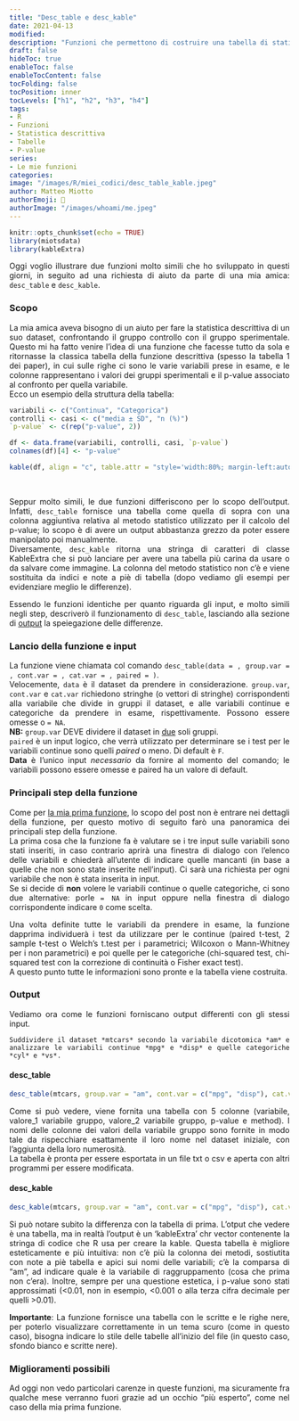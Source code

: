 ```yaml
---
title: "Desc_table e desc_kable"
date: 2021-04-13
modified: 
description: "Funzioni che permettono di costruire una tabella di statistica descrittiva di due campioni, valutando inoltre le eventuali differenze tra di essi"
draft: false
hideToc: true
enableToc: false
enableTocContent: false
tocFolding: false
tocPosition: inner
tocLevels: ["h1", "h2", "h3", "h4"]
tags:
- R
- Funzioni
- Statistica descrittiva
- Tabelle
- P-value
series:
- Le mie funzioni
categories:
image: "/images/R/miei_codici/desc_table_kable.jpeg"
author: Matteo Miotto
authorEmoji: 🤖
authorImage: "/images/whoami/me.jpeg"
---
```


::: {style="text-align: justify;"}
<style>
table { 
    background-color: white !important;
    color: black !important;
}
</style>

```r
knitr::opts_chunk$set(echo = TRUE)
library(miotsdata)
library(kableExtra)
```

Oggi voglio illustrare due funzioni molto simili che ho sviluppato in questi giorni, in seguito ad una richiesta di aiuto da parte di una mia amica: `desc_table` e `desc_kable`.

### Scopo

La mia amica aveva bisogno di un aiuto per fare la statistica descrittiva di un suo dataset, confrontando il gruppo controllo con il gruppo sperimentale. Questo mi ha fatto venire l'idea di una funzione che facesse tutto da sola e ritornasse la classica tabella della funzione descrittiva (spesso la tabella 1 dei paper), in cui sulle righe ci sono le varie variabili prese in esame, e le colonne rappresentano i valori dei gruppi sperimentali e il p-value associato al confronto per quella variabile.\
Ecco un esempio della struttura della tabella:

```r
variabili <- c("Continua", "Categorica")
controlli <- casi <- c("media ± SD", "n (%)")
`p-value` <- c(rep("p-value", 2))

df <- data.frame(variabili, controlli, casi, `p-value`)
colnames(df)[4] <- "p-value"

kable(df, align = "c", table.attr = "style='width:80%; margin-left:auto;margin-right:auto'") 
```

<br>

Seppur molto simili, le due funzioni differiscono per lo scopo dell'output. Infatti, `desc_table` fornisce una tabella come quella di sopra con una colonna aggiuntiva relativa al metodo statistico utilizzato per il calcolo del p-value; lo scopo è di avere un output abbastanza grezzo da poter essere manipolato poi manualmente.\
Diversamente, `desc_kable` ritorna una stringa di caratteri di classe KableExtra che si può lanciare per avere una tabella più carina da usare o da salvare come immagine. La colonna del metodo statistico non c'è e viene sostituita da indici e note a piè di tabella (dopo vediamo gli esempi per evidenziare meglio le differenze).

Essendo le funzioni identiche per quanto riguarda gli input, e molto simili negli step, descriverò il funzionamento di `desc_table`, lasciando alla sezione di [output] la speiegazione delle differenze. 

### Lancio della funzione e input

La funzione viene chiamata col comando `desc_table(data = , group.var = , cont.var = , cat.var = , paired = )`.\
Velocemente, `data` è il dataset da prendere in considerazione. `group.var`, `cont.var` e `cat.var` richiedono stringhe (o vettori di stringhe) corrispondenti alla variabile che divide in gruppi il dataset, e alle variabili continue e categoriche da prendere in esame, rispettivamente. Possono essere omesse o `= NA`.\
**NB:** `group.var` DEVE dividere il dataset in <ins>due</ins> soli gruppi.\
`paired` è un input logico, che verrà utilizzato per determinare se i test per le variabili continue sono quelli *paired* o meno. Di default è `F`.\
**Data** è l'unico input *necessario* da fornire al momento del comando; le variabili possono essere omesse e paired ha un valore di default.

### Principali step della funzione

Come per [la mia prima funzione](https://miotsdata.netlify.app/it/r/miei_codici/prima_funzione/la_mia_prima_funzione/), lo scopo del post non è entrare nei dettagli della funzione, per questo motivo di seguito farò una panoramica dei principali step della funzione.\
La prima cosa che la funzione fa è valutare se i tre input sulle variabili sono stati inseriti, in caso contrario aprirà una finestra di dialogo con l'elenco delle variabili e chiederà all'utente di indicare quelle mancanti (in base a quelle che non sono state inserite nell'input). Ci sarà una richiesta per ogni variabile che non è stata inserita in input.\
Se si decide di **non** volere le variabili continue o quelle categoriche, ci sono due alternative: porle `= NA` in input oppure nella finestra di dialogo corrispondente indicare `0` come scelta.

Una volta definite tutte le variabili da prendere in esame, la funzione dapprima individuerà i test da utilizzare per le continue (paired t-test, 2 sample t-test o Welch's t.test per i parametrici; Wilcoxon o Mann-Whitney per i non parametrici) e poi quelle per le categoriche (chi-squared test, chi-squared test con la correzione di continuità o Fisher exact test).\
A questo punto tutte le informazioni sono pronte e la tabella viene costruita.

### Output

Vediamo ora come le funzioni forniscano output differenti con gli stessi input.

```example
Suddividere il dataset *mtcars* secondo la variabile dicotomica *am* e analizzare le variabili continue *mpg* e *disp* e quelle categoriche *cyl* e *vs*.
```

#### desc_table

```r
desc_table(mtcars, group.var = "am", cont.var = c("mpg", "disp"), cat.var = c("cyl", "vs"))
```

Come si può vedere, viene fornita una tabella con 5 colonne (variabile, valore_1 variabile gruppo, valore_2 variabile gruppo, p-value e method). I nomi delle colonne dei valori della variabile gruppo sono fornite in modo tale da rispecchiare esattamente il loro nome nel dataset iniziale, con l'aggiunta della loro numerosità.\
La tabella è pronta per essere esportata in un file txt o csv e aperta con altri programmi per essere modificata.

#### desc_kable


```r
desc_kable(mtcars, group.var = "am", cont.var = c("mpg", "disp"), cat.var = c("cyl", "vs"))
```

Si può notare subito la differenza con la tabella di prima. L'otput che vedere è una tabella, ma in realtà l'output è un 'kableExtra' chr vector contenente la stringa di codice che R usa per creare la kable. Questa tabella è migliore esteticamente e più intuitiva: non c'è più la colonna dei metodi, sostiutita con note a piè tabella e apici sui nomi delle variabili; c'è la comparsa di "am", ad indicare quale è la variabile di raggruppamento (cosa che prima non c'era). Inoltre, sempre per una questione estetica, i p-value sono stati approssimati (\<0.01, non in esempio, \<0.001 o alla terza cifra decimale per quelli \>0.01).

**Importante**: La funzione fornisce una tabella con le scritte e le righe nere, per poterlo visualizzare correttamente in un tema scuro (come in questo caso), bisogna indicare lo stile delle tabelle all'inizio del file (in questo caso, sfondo bianco e scritte nere).

### Miglioramenti possibili

Ad oggi non vedo particolari carenze in queste funzioni, ma sicuramente fra qualche mese verranno fuori grazie ad un occhio "più esperto", come nel caso della mia prima funzione.


:::
